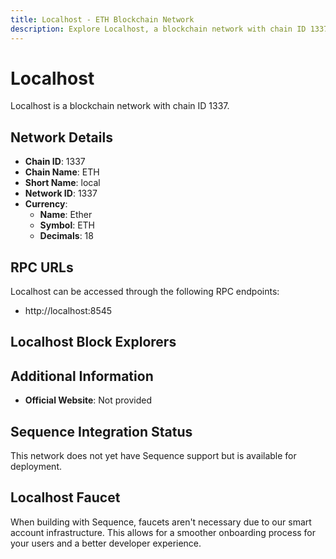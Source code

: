 ```yaml
--- 
title: Localhost - ETH Blockchain Network
description: Explore Localhost, a blockchain network with chain ID 1337. Learn about its native currency, Ether, and how to interact with the network.
---
```


# Localhost

Localhost is a blockchain network with chain ID 1337.

## Network Details

- **Chain ID**: 1337
- **Chain Name**: ETH
- **Short Name**: local
- **Network ID**: 1337
- **Currency**: 
  - **Name**: Ether
  - **Symbol**: ETH
  - **Decimals**: 18

## RPC URLs

Localhost can be accessed through the following RPC endpoints:

- http://localhost:8545

## Localhost Block Explorers



## Additional Information

- **Official Website**: Not provided

## Sequence Integration Status

This network does not yet have Sequence support but is available for deployment.

## Localhost Faucet

When building with Sequence, faucets aren't necessary due to our smart account infrastructure. This allows for a smoother onboarding process for your users and a better developer experience.

